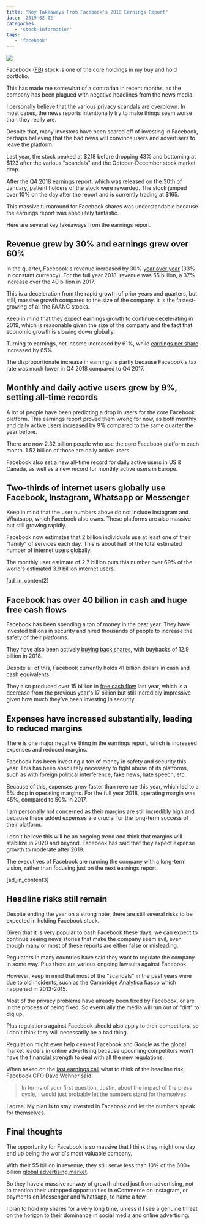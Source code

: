 ```yaml
---
title: "Key Takeaways From Facebook's 2018 Earnings Report"
date: '2019-02-02'
categories:
   - 'stock-information'
tags:
   - 'facebook'
---
```


![](https://stockanalysis.com/wp-content/uploads/2019/02/facebook-logo-with-shadow-1200x627.jpg)

Facebook ([FB](https://stockanalysis.com/stocks/fb/)) stock is one of the core holdings in my buy and hold portfolio.

This has made me somewhat of a contrarian in recent months, as the company has been plagued with negative headlines from the news media.

I personally believe that the various privacy scandals are overblown. In most cases, the news reports intentionally try to make things seem worse than they really are.

Despite that, many investors have been scared off of investing in Facebook, perhaps believing that the bad news will convince users and advertisers to leave the platform.

Last year, the stock peaked at $218 before dropping 43% and bottoming at $123 after the various "scandals" and the October-December stock market drop.

After the [Q4 2018 earnings report](https://s21.q4cdn.com/399680738/files/doc_financials/2018/Q4/Q4-2018-Earnings-Release.pdf), which was released on the 30th of January, patient holders of the stock were rewarded. The stock jumped over 10% on the day after the report and is currently trading at $165.

This massive turnaround for Facebook shares was understandable because the earnings report was absolutely fantastic.

Here are several key takeaways from the earnings report.

## Revenue grew by 30% and earnings grew over 60%

In the quarter, Facebook's revenue increased by 30% [year over year](https://stockanalysis.com/term/yoy-year-over-year/) (33% in constant currency). For the full year 2018, revenue was 55 billion, a 37% increase over the 40 billion in 2017.

This is a deceleration from the rapid growth of prior years and quarters, but still, massive growth compared to the size of the company. It is the fastest-growing of all the FAANG stocks.

Keep in mind that they expect earnings growth to continue decelerating in 2019, which is reasonable given the size of the company and the fact that economic growth is slowing down globally.

Turning to earnings, net income increased by 61%, while [earnings per share](https://stockanalysis.com/term/eps-earnings-per-share/) increased by 65%.

The disproportionate increase in earnings is partly because Facebook's tax rate was much lower in Q4 2018 compared to Q4 2017.

## Monthly and daily active users grew by 9%, setting all-time records

A lot of people have been predicting a drop in users for the core Facebook platform. This earnings report proved them wrong for now, as both monthly and daily active users [increased](https://s21.q4cdn.com/399680738/files/doc_financials/2018/Q4/Q4-2018-Earnings-Presentation.pdf) by 9% compared to the same quarter the year before.

There are now 2.32 billion people who use the core Facebook platform each month. 1.52 billion of those are daily active users.

Facebook also set a new all-time record for daily active users in US & Canada, as well as a new record for monthly active users in Europe.

## Two-thirds of internet users globally use Facebook, Instagram, Whatsapp or Messenger

Keep in mind that the user numbers above do not include Instagram and Whatsapp, which Facebook also owns. These platforms are also massive but still growing rapidly.

Facebook now estimates that 2 billion individuals use at least one of their "family" of services each day. This is about half of the total estimated number of internet users globally.

The monthly user estimate of 2.7 billion puts this number over 69% of the world's estimated 3.9 billion internet users.

\[ad_in_content2\]

## Facebook has over 40 billion in cash and huge free cash flows

Facebook has been spending a ton of money in the past year. They have invested billions in security and hired thousands of people to increase the safety of their platforms.

They have also been actively [buying back shares](https://stockanalysis.com/why-stock-buybacks-are-good/), with buybacks of 12.9 billion in 2018.

Despite all of this, Facebook currently holds 41 billion dollars in cash and cash equivalents.

They also produced over 15 billion in [free cash flow](https://stockanalysis.com/term/free-cash-flow/) last year, which is a decrease from the previous year's 17 billion but still incredibly impressive given how much they've been investing in security.

## Expenses have increased substantially, leading to reduced margins

There is one major negative thing in the earnings report, which is increased expenses and reduced margins.

Facebook has been investing a ton of money in safety and security this year. This has been absolutely necessary to fight abuse of its platforms, such as with foreign political interference, fake news, hate speech, etc.

Because of this, expenses grew faster than revenue this year, which led to a 5% drop in operating margins. For the full year 2018, operating margin was 45%, compared to 50% in 2017.

I am personally not concerned as their margins are still incredibly high and because these added expenses are crucial for the long-term success of their platform.

I don't believe this will be an ongoing trend and think that margins will stabilize in 2020 and beyond. Facebook has said that they expect expense growth to moderate after 2019.

The executives of Facebook are running the company with a long-term vision, rather than focusing just on the next earnings report.

\[ad_in_content3\]

## Headline risks still remain

Despite ending the year on a strong note, there are still several risks to be expected in holding Facebook stock.

Given that it is very popular to bash Facebook these days, we can expect to continue seeing news stories that make the company seem evil, even though many or most of these reports are either false or misleading.

Regulators in many countries have said they want to regulate the company in some way. Plus there are various ongoing lawsuits against Facebook.

However, keep in mind that most of the "scandals" in the past years were due to old incidents, such as the Cambridge Analytica fiasco which happened in 2013-2015.

Most of the privacy problems have already been fixed by Facebook, or are in the process of being fixed. So eventually the media will run out of "dirt" to dig up.

Plus regulations against Facebook should also apply to their competitors, so I don't think they will necessarily be a bad thing.

Regulation might even help cement Facebook and Google as the global market leaders in online advertising because upcoming competitors won't have the financial strength to deal with all the new regulations.

When asked on the [last earnings call](https://s21.q4cdn.com/399680738/files/doc_financials/2018/Q4/Q4-2018-earnings-call-transcript.pdf) what to think of the headline risk, Facebook CFO Dave Wehner said:

> In terms of your first question, Justin, about the impact of the press cycle, I would just probably let the numbers stand for themselves.

I agree. My plan is to stay invested in Facebook and let the numbers speak for themselves.

## Final thoughts

The opportunity for Facebook is so massive that I think they might one day end up being the world's most valuable company.

With their 55 billion in revenue, they still serve less than 10% of the 600+ billion [global advertising market](https://www.emarketer.com/content/emarketer-total-media-ad-spending-worldwide-will-rise-7-4-in-2018).

So they have a massive runway of growth ahead just from advertising, not to mention their untapped opportunities in eCommerce on Instagram, or payments on Messenger and Whatsapp, to name a few.

I plan to hold my shares for a very long time, unless if I see a genuine threat on the horizon to their dominance in social media and online advertising.
